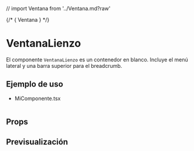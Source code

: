 // import Ventana from '../Ventana.md?raw'

<Meta of={ModalStories} />

{/* <Markdown>{ Ventana }</Markdown> */}

# VentanaLienzo
El componente `VentanaLienzo` es un contenedor en blanco. Incluye el menú lateral y una barra superior para el breadcrumb.

## Ejemplo de uso

- MiComponente.tsx
```tsx

```

## Props

<ArgTypes />

## Previsualización

<Stories />


